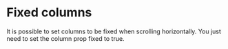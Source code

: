 
# Fixed columns

It is possible to set columns to be fixed when scrolling horizontally. You just need to set the column prop fixed to true.

<Playground files={files} />
